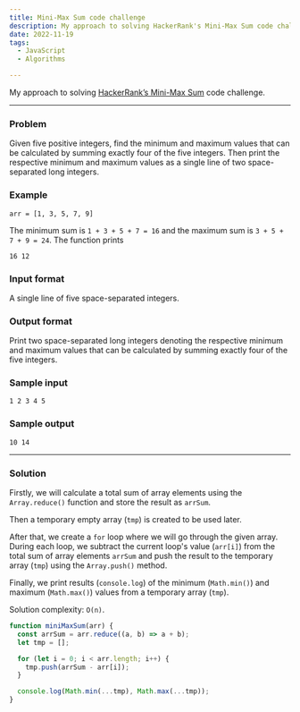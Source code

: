 ```yaml
---
title: Mini-Max Sum code challenge
description: My approach to solving HackerRank's Mini-Max Sum code challenge
date: 2022-11-19
tags:
  - JavaScript
  - Algorithms

---
```


My approach to solving [HackerRank’s Mini-Max Sum](https://www.hackerrank.com/challenges/mini-max-sum/problem) code challenge.

---

### Problem

Given five positive integers, find the minimum and maximum values that can be calculated by summing exactly four of the five integers. Then print the respective minimum and maximum values as a single line of two space-separated long integers.

### Example

`arr = [1, 3, 5, 7, 9]`

The minimum sum is `1 + 3 + 5 + 7 = 16` and the maximum sum is `3 + 5 + 7 + 9 = 24`. The function prints

```
16 12
```

### Input format

A single line of five space-separated integers.

### Output format

Print two space-separated long integers denoting the respective minimum and maximum values that can be calculated by summing exactly four of the five integers.

### Sample input

```
1 2 3 4 5
```

### Sample output

```
10 14
```

---

### Solution

Firstly, we will calculate a total sum of array elements using the `Array.reduce()` function and store the result as `arrSum`.

Then a temporary empty array (`tmp`) is created to be used later.

After that, we create a `for` loop where we will go through the given array. During each loop, we subtract the current loop's value (`arr[i]`) from the total sum of array elements `arrSum` and push the result to the temporary array (`tmp`) using the `Array.push()` method.

Finally, we print results (`console.log`) of the minimum (`Math.min()`) and maximum (`Math.max()`) values from a temporary array (`tmp`).

Solution complexity: `O(n)`.

```js
function miniMaxSum(arr) {
  const arrSum = arr.reduce((a, b) => a + b);
  let tmp = [];

  for (let i = 0; i < arr.length; i++) {
    tmp.push(arrSum - arr[i]);
  }

  console.log(Math.min(...tmp), Math.max(...tmp));
}
```